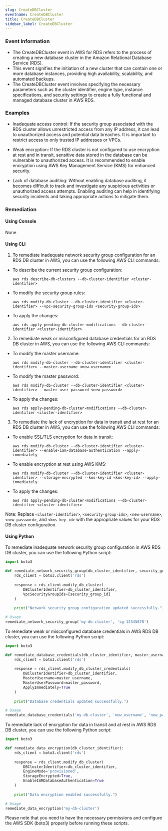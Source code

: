 ```yaml
--- 
slug: CreateDBCluster
eventname: CreateDBCluster
title: CreateDBCluster
sidebar_label: CreateDBCluster
---
```

                       
### Event Information

- The CreateDBCluster event in AWS for RDS refers to the process of creating a new database cluster in the Amazon Relational Database Service (RDS).
- This event signifies the initiation of a new cluster that can contain one or more database instances, providing high availability, scalability, and automated backups.
- The CreateDBCluster event involves specifying the necessary parameters such as the cluster identifier, engine type, instance specifications, and security settings to create a fully functional and managed database cluster in AWS RDS.


### Examples

- Inadequate access control: If the security group associated with the RDS cluster allows unrestricted access from any IP address, it can lead to unauthorized access and potential data breaches. It is important to restrict access to only trusted IP addresses or VPCs.

- Weak encryption: If the RDS cluster is not configured to use encryption at rest and in transit, sensitive data stored in the database can be vulnerable to unauthorized access. It is recommended to enable encryption using AWS Key Management Service (KMS) for enhanced security.

- Lack of database auditing: Without enabling database auditing, it becomes difficult to track and investigate any suspicious activities or unauthorized access attempts. Enabling auditing can help in identifying security incidents and taking appropriate actions to mitigate them.

### Remediation

#### Using Console

None

#### Using CLI

1. To remediate inadequate network security group configuration for an RDS DB cluster in AWS, you can use the following AWS CLI commands:

- To describe the current security group configuration:
  ```
  aws rds describe-db-clusters --db-cluster-identifier <cluster-identifier>
  ```

- To modify the security group rules:
  ```
  aws rds modify-db-cluster --db-cluster-identifier <cluster-identifier> --vpc-security-group-ids <security-group-ids>
  ```

- To apply the changes:
  ```
  aws rds apply-pending-db-cluster-modifications --db-cluster-identifier <cluster-identifier>
  ```

2. To remediate weak or misconfigured database credentials for an RDS DB cluster in AWS, you can use the following AWS CLI commands:

- To modify the master username:
  ```
  aws rds modify-db-cluster --db-cluster-identifier <cluster-identifier> --master-username <new-username>
  ```

- To modify the master password:
  ```
  aws rds modify-db-cluster --db-cluster-identifier <cluster-identifier> --master-user-password <new-password>
  ```

- To apply the changes:
  ```
  aws rds apply-pending-db-cluster-modifications --db-cluster-identifier <cluster-identifier>
  ```

3. To remediate the lack of encryption for data in transit and at rest for an RDS DB cluster in AWS, you can use the following AWS CLI commands:

- To enable SSL/TLS encryption for data in transit:
  ```
  aws rds modify-db-cluster --db-cluster-identifier <cluster-identifier> --enable-iam-database-authentication --apply-immediately
  ```

- To enable encryption at rest using AWS KMS:
  ```
  aws rds modify-db-cluster --db-cluster-identifier <cluster-identifier> --storage-encrypted --kms-key-id <kms-key-id> --apply-immediately
  ```

- To apply the changes:
  ```
  aws rds apply-pending-db-cluster-modifications --db-cluster-identifier <cluster-identifier>
  ```

Note: Replace `<cluster-identifier>`, `<security-group-ids>`, `<new-username>`, `<new-password>`, and `<kms-key-id>` with the appropriate values for your RDS DB cluster configuration.

#### Using Python

To remediate inadequate network security group configuration in AWS RDS DB cluster, you can use the following Python script:

```python
import boto3

def remediate_network_security_group(db_cluster_identifier, security_group_id):
    rds_client = boto3.client('rds')
    
    response = rds_client.modify_db_cluster(
        DBClusterIdentifier=db_cluster_identifier,
        VpcSecurityGroupIds=[security_group_id]
    )
    
    print("Network security group configuration updated successfully.")

# Usage
remediate_network_security_group('my-db-cluster', 'sg-12345678')
```

To remediate weak or misconfigured database credentials in AWS RDS DB cluster, you can use the following Python script:

```python
import boto3

def remediate_database_credentials(db_cluster_identifier, master_username, master_password):
    rds_client = boto3.client('rds')
    
    response = rds_client.modify_db_cluster_credentials(
        DBClusterIdentifier=db_cluster_identifier,
        MasterUsername=master_username,
        MasterUserPassword=master_password,
        ApplyImmediately=True
    )
    
    print("Database credentials updated successfully.")

# Usage
remediate_database_credentials('my-db-cluster', 'new_username', 'new_password')
```

To remediate lack of encryption for data in transit and at rest in AWS RDS DB cluster, you can use the following Python script:

```python
import boto3

def remediate_data_encryption(db_cluster_identifier):
    rds_client = boto3.client('rds')
    
    response = rds_client.modify_db_cluster(
        DBClusterIdentifier=db_cluster_identifier,
        EngineMode='provisioned',
        StorageEncrypted=True,
        EnableIAMDatabaseAuthentication=True
    )
    
    print("Data encryption enabled successfully.")

# Usage
remediate_data_encryption('my-db-cluster')
```

Please note that you need to have the necessary permissions and configure the AWS SDK (boto3) properly before running these scripts.


 